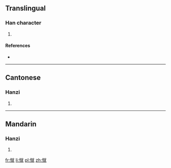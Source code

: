 ==Translingual==

===Han character===
{{Han char|rn=61|rad=心|as=12|sn=15|four=93014|canj=PYFU|ids=⿰忄就}}

# {{defn|Han|sort=心12}}

====References====
* {{Han ref|kx=0404.060|dkj=11265|dj=0744.130|hdz=42356.010|uh=61B1|ud=25009|bh=E57B|bd=58747}}

----

==Cantonese==

===Hanzi===
{{yue-hanzi|jyut=[[cuk1]]|y=chuk1}}

# {{defn|lang=yue|sort=心12}}

----

==Mandarin==

===Hanzi===
{{cmn-hanzi|pin=[[cù]] ([[cu4]])|wg=ts'u<sup>4</sup>}}

# {{defn|lang=cmn|sort=心12}}

[[fr:憱]]
[[li:憱]]
[[pl:憱]]
[[zh:憱]]